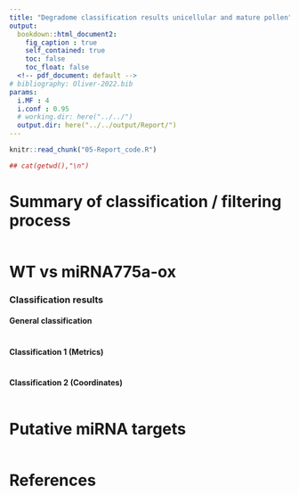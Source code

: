 ```yaml
---
title: "Degradome classification results unicellular and mature pollen"
output: 
  bookdown::html_document2:
    fig_caption : true
    self_contained: true
    toc: false
    toc_float: false
  <!-- pdf_document: default -->
# bibliography: Oliver-2022.bib
params:
  i.MF : 4
  i.conf : 0.95
  # working.dir: here("../../")
  output.dir: here("../../output/Report/")  
---
```

``` r
knitr::read_chunk("05-Report_code.R")
```
```r
## cat(getwd(),"\n")
```
# Summary of classification / filtering process
```r

```
# WT vs miRNA775a-ox
### Classification results { - .tabset .tabset-pills}
#### General classification {-}
```r

``` 
#### Classification 1 (Metrics) {-} 
```r

``` 
#### Classification 2 (Coordinates) {-} 
```r

``` 
# Putative miRNA targets 
```r
``` 
# References 

